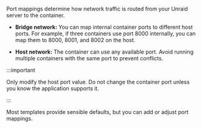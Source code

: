 Port mappings determine how network traffic is routed from your Unraid server to the container.

- **Bridge network:** You can map internal container ports to different host ports. For example, if three containers use port 8000 internally, you can map them to 8000, 8001, and 8002 on the host.

- **Host network:** The container can use any available port. Avoid running multiple containers with the same port to prevent conflicts.

:::important

Only modify the host port value. Do not change the container port unless you know the application supports it.

:::

Most templates provide sensible defaults, but you can add or adjust port mappings.
